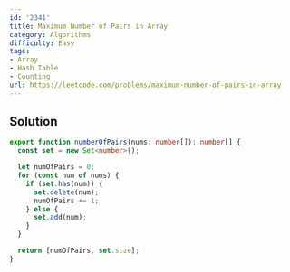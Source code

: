 ```yaml
---
id: '2341'
title: Maximum Number of Pairs in Array
category: Algorithms
difficulty: Easy
tags:
- Array
- Hash Table
- Counting
url: https://leetcode.com/problems/maximum-number-of-pairs-in-array
---
```


## Solution

```typescript filename="solution.ts" copy
export function numberOfPairs(nums: number[]): number[] {
  const set = new Set<number>();

  let numOfPairs = 0;
  for (const num of nums) {
    if (set.has(num)) {
      set.delete(num);
      numOfPairs += 1;
    } else {
      set.add(num);
    }
  }

  return [numOfPairs, set.size];
}
```

